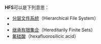 {{noteTA
|G1=IT
}}

'''HFS'''可以是下列意思：
* [[分层文件系统|分层文件系统]]（Hierarchical File System）
* {{tsl|en|HTTP File Server|HTTP File Server}}
* [[继承有限集合|继承有限集合]]（Hereditarily Finite Sets）
* [[氟硅酸|氟硅酸]]（hexafluorosilicic acid）

{{disambig|cat=三字拉丁字母縮寫消歧義}}